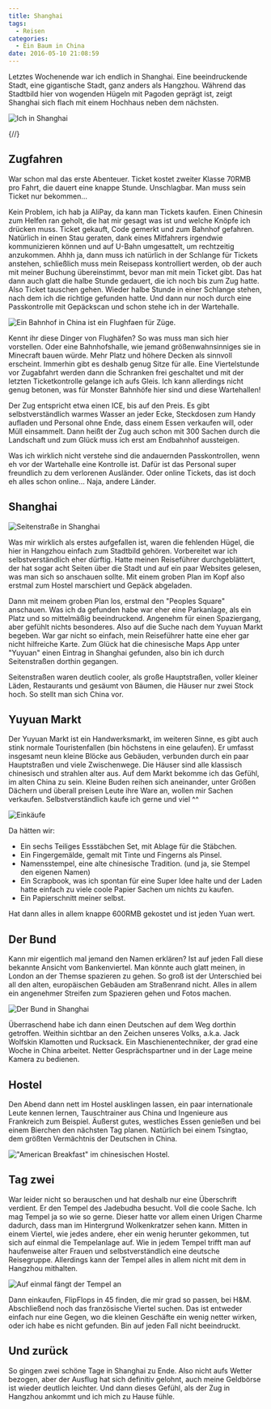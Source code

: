 ```yaml
---
title: Shanghai
tags:
  - Reisen
categories:
  - Ein Baum in China
date: 2016-05-10 21:08:59
---
```



Letztes Wochenende war ich endlich in Shanghai. Eine beeindruckende Stadt, eine gigantische Stadt, ganz anders als Hangzhou. Während das Stadtbild hier von wogenden Hügeln mit Pagoden geprägt ist, zeigt Shanghai sich flach mit einem Hochhaus neben dem nächsten.

![Ich in Shanghai](/images/china/shanghai/ich.JPG)

{/*<!-- more -->*/}

## Zugfahren

War schon mal das erste Abenteuer. Ticket kostet zweiter Klasse 70RMB pro Fahrt, die dauert eine knappe Stunde. Unschlagbar. Man muss sein Ticket nur bekommen...

Kein Problem, ich hab ja AliPay, da kann man Tickets kaufen. Einen Chinesin zum Helfen ran geholt, die hat mir gesagt was ist und welche Knöpfe ich drücken muss. Ticket gekauft, Code gemerkt und zum Bahnhof gefahren. Natürlich in einen Stau geraten, dank eines Mitfahrers irgendwie kommunizieren können und auf U-Bahn umgesattelt, um rechtzeitig anzukommen. Ahhh ja, dann muss ich natürlich in der Schlange für Tickets anstehen, schließlich muss mein Reisepass kontrolliert werden, ob der auch mit meiner Buchung übereinstimmt, bevor man mit mein Ticket gibt. Das hat dann auch glatt die halbe Stunde gedauert, die ich noch bis zum Zug hatte. Also Ticket tauschen gehen. Wieder halbe Stunde in einer Schlange stehen, nach dem ich die richtige gefunden hatte. Und dann nur noch durch eine Passkontrolle mit Gepäckscan und schon stehe ich in der Wartehalle.

![Ein Bahnhof in China ist ein Flughfaen für Züge.](/images/china/shanghai/bahnhof.jpg)

Kennt ihr diese Dinger von Flughäfen? So was muss man sich hier vorstellen. Oder eine Bahnhofshalle, wie jemand größenwahnsinniges sie in Minecraft bauen würde. Mehr Platz und höhere Decken als sinnvoll erscheint. Immerhin gibt es deshalb genug Sitze für alle. Eine Viertelstunde vor Zugabfahrt werden dann die Schranken frei geschaltet und mit der letzten Ticketkontrolle gelange ich aufs Gleis. Ich kann allerdings nicht genug betonen, was für Monster Bahnhöfe hier sind und diese Wartehallen!

Der Zug entspricht etwa einen ICE, bis auf den Preis. Es gibt selbstverständlich warmes Wasser an jeder Ecke, Steckdosen zum Handy aufladen und Personal ohne Ende, dass einem Essen verkaufen will, oder Müll einsammelt. Dann heißt der Zug auch schon mit 300 Sachen durch die Landschaft und zum Glück muss ich erst am Endbahnhof aussteigen.

Was ich wirklich nicht verstehe sind die andauernden Passkontrollen, wenn eh vor der Wartehalle eine Kontrolle ist. Dafür ist das Personal super freundlich zu dem verlorenen Ausländer. Oder online Tickets, das ist doch eh alles schon online... Naja, andere Länder.

## Shanghai

![Seitenstraße in Shanghai](/images/china/shanghai/seiten.jpg)

Was mir wirklich als erstes aufgefallen ist, waren die fehlenden Hügel, die hier in Hangzhou einfach zum Stadtbild gehören. Vorbereitet war ich selbstverständlich eher dürftig. Hatte meinen Reiseführer durchgeblättert, der hat sogar acht Seiten über die Stadt und auf ein paar Websites gelesen, was man sich so anschauen sollte. Mit einem groben Plan im Kopf also erstmal zum Hostel marschiert und Gepäck abgeladen.

Dann mit meinem groben Plan los, erstmal den "Peoples Square" anschauen. Was ich da gefunden habe war eher eine Parkanlage, als ein Platz und so mittelmäßig beeindruckend. Angenehm für einen Spaziergang, aber gefühlt nichts besonderes. Also auf die Suche nach dem Yuyuan Markt begeben. War gar nicht so einfach, mein Reiseführer hatte eine eher gar nicht hilfreiche Karte. Zum Glück hat die chinesische Maps App unter "Yuyuan" einen Eintrag in Shanghai gefunden, also bin ich durch Seitenstraßen dorthin gegangen.

Seitenstraßen waren deutlich cooler, als große Hauptstraßen, voller kleiner Läden, Restaurants und gesäumt von Bäumen, die Häuser nur zwei Stock hoch. So stellt man sich China vor.

## Yuyuan Markt

Der Yuyuan Markt ist ein Handwerksmarkt, im weiteren Sinne, es gibt auch stink normale Touristenfallen (bin höchstens in eine gelaufen). Er umfasst insgesamt neun kleine Blöcke aus Gebäuden, verbunden durch ein paar Hauptstraßen und viele Zwischenwege. Die Häuser sind alle klassisch chinesisch und strahlen alter aus. Auf dem Markt bekomme ich das Gefühl, im alten China zu sein. Kleine Buden reihen sich aneinander, unter Größen Dächern und überall preisen Leute ihre Ware an, wollen mir Sachen verkaufen. Selbstverständlich kaufe ich gerne und viel ^^

![Einkäufe](/images/china/shanghai/einkaeufe.jpg)

Da hätten wir:
- Ein sechs Teiliges Essstäbchen Set, mit Ablage für die Stäbchen.
- Ein Fingergemälde, gemalt mit Tinte und Fingerns als Pinsel.
- Namensstempel, eine alte chinesische Tradition. (und ja, sie Stempel den eigenen Namen)
- Ein Scrapbook, was ich spontan für eine Super Idee halte und der Laden hatte einfach zu viele coole Papier Sachen um nichts zu kaufen.
- Ein Papierschnitt meiner selbst.

Hat dann alles in allem knappe 600RMB gekostet und ist jeden Yuan wert.

## Der Bund

Kann mir eigentlich mal jemand den Namen erklären? Ist auf jeden Fall diese bekannte Ansicht vom Bankenviertel. Man könnte auch glatt meinen, in London an der Themse spazieren zu gehen. So groß ist der Unterschied bei all den alten, europäischen Gebäuden am Straßenrand nicht. Alles in allem ein angenehmer Streifen zum Spazieren gehen und Fotos machen.

![Der Bund in Shanghai](/images/china/shanghai/bund.JPG)

Überraschend habe ich dann einen Deutschen auf dem Weg dorthin getroffen. Weithin sichtbar an den Zeichen unseres Volks, a.k.a. Jack Wolfskin Klamotten und Rucksack. Ein Maschienentechniker, der grad eine Woche in China arbeitet. Netter Gesprächspartner und in der Lage meine Kamera zu bedienen.


## Hostel

Den Abend dann nett im Hostel ausklingen lassen, ein paar internationale Leute kennen lernen, Tauschtrainer aus China und Ingenieure aus Frankreich zum Beispiel. Äußerst gutes, westliches Essen genießen und bei einem Bierchen den nächsten Tag planen. Natürlich bei einem Tsingtao, dem größten Vermächtnis der Deutschen in China.

!["American Breakfast" im chinesischen Hostel.](/images/china/shanghai/breakfast.jpg)

## Tag zwei

War leider nicht so berauschen und hat deshalb nur eine Überschrift verdient. Er den Tempel des Jadebudha besucht. Voll die coole Sache. Ich mag Tempel ja so wie so gerne. Dieser hatte vor allem einen Urigen Charme dadurch, dass man im Hintergrund Wolkenkratzer sehen kann. Mitten in einem Viertel, wie jedes andere, eher ein wenig herunter gekommen, tut sich auf einmal die Tempelanlage auf. Wie in jedem Tempel trifft man auf haufenweise alter Frauen und selbstverständlich eine deutsche Reisegruppe. Allerdings kann der Tempel alles in allem nicht mit dem in Hangzhou mithalten.

![Auf einmal fängt der Tempel an](/images/china/shanghai/tempel.jpg)

Dann einkaufen, FlipFlops in 45 finden, die mir grad so passen, bei H&M. Abschließend noch das französische Viertel suchen. Das ist entweder einfach nur eine Gegen, wo die kleinen Geschäfte ein wenig netter wirken, oder ich habe es nicht gefunden. Bin auf jeden Fall nicht beeindruckt.

## Und zurück

So gingen zwei schöne Tage in Shanghai zu Ende. Also nicht aufs Wetter bezogen, aber der Ausflug hat sich definitiv gelohnt, auch meine Geldbörse ist wieder deutlich leichter. Und dann dieses Gefühl, als der Zug in Hangzhou ankommt und ich mich zu Hause fühle.
